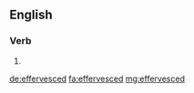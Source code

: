 ==English==

===Verb===
{{head|en|verb form}}

# {{en-past of|effervesce}}

[[de:effervesced]]
[[fa:effervesced]]
[[mg:effervesced]]